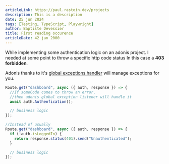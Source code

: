 ```yaml
---
articleLink: https://paul.rastoin.dev/projects
description: This is a description
date: 25 jun 2024
tags: [Testing, TypeScript, Playwright]
author: Baptiste Devessier
title: First reading occurence
articleDate: 42 jan 2000
---
```


While implementing some authentication logic on an adonis project. I needed at some point to throw a specific http code status
In this case a **403 forbidden**.

Adonis thanks to it's [global exceptions handler](https://docs.adonisjs.com/guides/exception-handling#handling-exceptions-globally) will manage exceptions for you.

```ts
Route.get("dashboard", async ({ auth, response }) => {
  //If someCode comes to throw an error,
  //then adonis global exception listener will handle it
  await auth.Authenfication();

  // business logic
});

//Instead of usually
Route.get("dashboard", async ({ auth, response }) => {
  if (!auth.isLoggedIn) {
    return response.status(401).send("Unauthenticated");
  }

  // business logic
});
```
